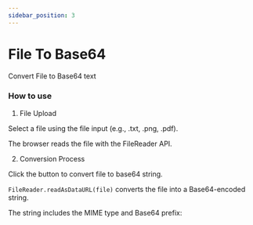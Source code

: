 ```yaml
---
sidebar_position: 3
---
```


# File To Base64

Convert File to Base64 text







<FileToBase64 />

### How to use 

1. File Upload

Select a file using the file input (e.g., .txt, .png, .pdf).

The browser reads the file with the FileReader API.

2. Conversion Process

Click the button to convert file to base64 string.

`FileReader.readAsDataURL(file)` converts the file into a Base64-encoded string.

The string includes the MIME type and Base64 prefix:
